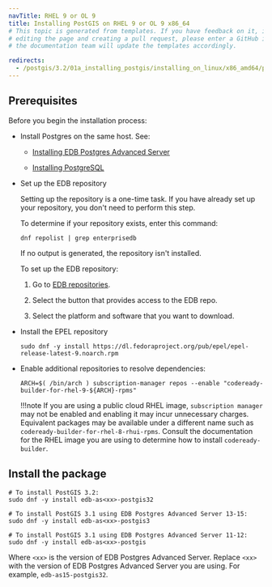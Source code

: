 ```yaml
---
navTitle: RHEL 9 or OL 9
title: Installing PostGIS on RHEL 9 or OL 9 x86_64
# This topic is generated from templates. If you have feedback on it, instead of
# editing the page and creating a pull request, please enter a GitHub issue and
# the documentation team will update the templates accordingly.

redirects:
  - /postgis/3.2/01a_installing_postgis/installing_on_linux/x86_amd64/postgis_rhel9_x86
---
```


## Prerequisites

Before you begin the installation process:

- Install Postgres on the same host. See:

  - [Installing EDB Postgres Advanced Server](/epas/latest/installing/)

  - [Installing PostgreSQL](https://www.postgresql.org/download/)

- Set up the EDB repository

  Setting up the repository is a one-time task. If you have already set up your repository, you don't need to perform this step.

  To determine if your repository exists, enter this command:

  `dnf repolist | grep enterprisedb`

  If no output is generated, the repository isn't installed.

  To set up the EDB repository:

  1. Go to [EDB repositories](https://www.enterprisedb.com/repos-downloads).

  1. Select the button that provides access to the EDB repo.

  1. Select the platform and software that you want to download.

- Install the EPEL repository

  ```shell
  sudo dnf -y install https://dl.fedoraproject.org/pub/epel/epel-release-latest-9.noarch.rpm
  ```

- Enable additional repositories to resolve dependencies:
  ```shell
  ARCH=$( /bin/arch ) subscription-manager repos --enable "codeready-builder-for-rhel-9-${ARCH}-rpms"
  ```
  !!!note
  If you are using a public cloud RHEL image, `subscription manager` may not be enabled and enabling it may incur unnecessary charges. Equivalent packages may be available under a different name such as `codeready-builder-for-rhel-8-rhui-rpms`. Consult the documentation for the RHEL image you are using to determine how to install `codeready-builder`.

## Install the package

```shell
# To install PostGIS 3.2:
sudo dnf -y install edb-as<xx>-postgis32

# To install PostGIS 3.1 using EDB Postgres Advanced Server 13-15:
sudo dnf -y install edb-as<xx>-postgis3

# To install PostGIS 3.1 using EDB Postgres Advanced Server 11-12:
sudo dnf -y install edb-as<xx>-postgis
```

Where `<xx>` is the version of EDB Postgres Advanced Server. Replace `<xx>` with the version of EDB Postgres Advanced Server you are using. For example, `edb-as15-postgis32`.
